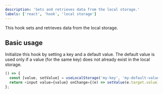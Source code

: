 ```yaml
---
description: 'Sets and retrieves data from the local storage.'
labels: ['react', 'hook', 'local storage']
---
```



This hook sets and retrieves data from the local storage.

## Basic usage

Initialize this hook by setting a key and a default value. The default value is used only if a value (for the same key) does not already exist in the local storage.

```js live
() => {
  const [value, setValue] = useLocalStorage('my-key', 'my-default-value');
  return <input value={value} onChange={(e) => setValue(e.target.value)} />;
};
```
